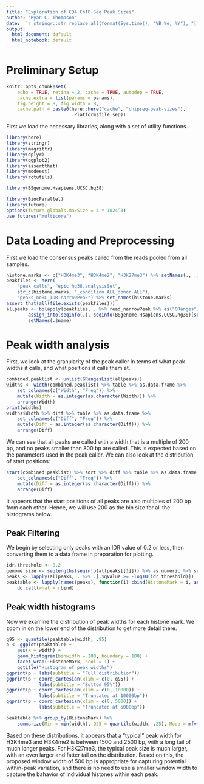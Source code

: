 ```yaml
---
title: "Exploration of CD4 ChIP-Seq Peak Sizes"
author: "Ryan C. Thompson"
date: '`r stringr::str_replace_all(format(Sys.time(), "%B %e, %Y"), "[[:space:]]+", " ")`'
output:
  html_document: default
  html_notebook: default
---
```


# Preliminary Setup

```r
knitr::opts_chunk$set(
    echo = TRUE, retina = 2, cache = TRUE, autodep = TRUE,
    cache.extra = list(params = params),
    fig.height = 8, fig.width = 8,
    cache.path = paste0(here::here("cache", "chipseq-peak-sizes"),
                        .Platform$file.sep))
```

First we load the necessary libraries, along with a set of utility functions.

```r
library(here)
library(stringr)
library(magrittr)
library(dplyr)
library(ggplot2)
library(assertthat)
library(modeest)
library(rctutils)

library(BSgenome.Hsapiens.UCSC.hg38)

library(BiocParallel)
library(future)
options(future.globals.maxSize = 4 * 1024^3)
use_futures("multicore")
```

# Data Loading and Preprocessing

First we load the consensus peaks called from the reads pooled from all samples.

```r
histone.marks <- c("H3K4me3", "H3K4me2", "H3K27me3") %>% setNames(., .)
peakfiles <- here(
    "peak_calls", "epic_hg38.analysisSet",
    str_c(histone.marks, "_condition.ALL_donor.ALL"),
    "peaks_noBL_IDR.narrowPeak") %>% set_names(histone.marks)
assert_that(all(file.exists(peakfiles)))
allpeaks <- bplapply(peakfiles, . %>% read_narrowPeak %>% as("GRanges") %>%
        assign_into(seqinfo(.), seqinfo(BSgenome.Hsapiens.UCSC.hg38)[seqlevels(.)])) %>%
        setNames(.$name)
```

# Peak width analysis

First, we look at the granularity of the peak caller in terms of what peak widths it calls, and what positions it calls them at.

```r
combined.peaklist <- unlist(GRangesList(allpeaks))
widths <- width(combined.peaklist) %>% table %>% as.data.frame %>%
    set_colnames(c("Width", "Freq")) %>%
    mutate(Width = as.integer(as.character(Width))) %>%
    arrange(Width)
print(widths)
widths$Width %>% diff %>% table %>% as.data.frame %>%
    set_colnames(c("Diff", "Freq")) %>%
    mutate(Diff = as.integer(as.character(Diff))) %>%
    arrange(Diff)
```

We can see that all peaks are called with a width that is a multiple of 200 bp, and no peaks smaller than 800 bp are called. This is expected based on the parameters used in the peak caller. We can also look at the distribution of start positions:

```r
start(combined.peaklist) %>% sort %>% diff %>% table %>% as.data.frame %>%
    set_colnames(c("Diff", "Freq")) %>%
    mutate(Diff = as.integer(as.character(Diff))) %>%
    arrange(Diff)
```

It appears that the start positions of all peaks are also multiples of 200 bp from each other. Hence, we will use 200 as the bin size for all the histograms below.

## Peak Filtering

We begin by selecting only peaks  with an IDR value of 0.2 or less, then converting them to a data frame in preparation for plotting.

```r
idr.threshold <- 0.2
genome.size <- seqlengths(seqinfo(allpeaks[[1]])) %>% as.numeric %>% sum
peaks <- lapply(allpeaks, . %>% .[.$qValue >= -log10(idr.threshold)])
peaktable <- lapply(names(peaks), function(i) cbind(HistoneMark = i, as.data.frame(peaks[[i]]))) %>%
    do.call(what = rbind)
```

## Peak width histograms

Now we examine the distribution of peak widths for each histone mark. We zoom in on the lower end of the distribution to get more detail there.

```r
q95 <- quantile(peaktable$width, .95)
p <- ggplot(peaktable) +
    aes(x = width) +
    geom_histogram(binwidth = 200, boundary = 100) +
    facet_wrap(~HistoneMark, ncol = 1) +
    ggtitle("Histogram of peak widths")
ggprint(p + labs(subtitle = "Full distribution"))
ggprint(p + coord_cartesian(xlim = c(0, q95)) +
            labs(subtitle = "Bottom 95%"))
ggprint(p + coord_cartesian(xlim = c(0, 10000)) +
            labs(subtitle = "Truncated at 10000bp"))
ggprint(p + coord_cartesian(xlim = c(0, 5000)) +
            labs(subtitle = "Truncated at 5000bp"))
```

```r
peaktable %>% group_by(HistoneMark) %>%
    summarize(Min = min(width), Q25 = quantile(width, .25), Mode = mfv(width), Median = median(width), Mean = mean(width), Q75 = quantile(width, .75), Max = max(width))
```
Based on these distributions, it appears that a "typical" peak width for H3K4me3 and H3K4me2 is between 1500 and 2500 bp, with a long tail of much longer peaks. For H3K27me3, the typical peak size is much larger, with an even larger and fatter tail on the distribution. Based on this, the proposed window width of 500 bp is appropriate for capturing potential within-peak variation, and there is no need to use a smaller window width to capture the bahavior of individual histones within each peak.
